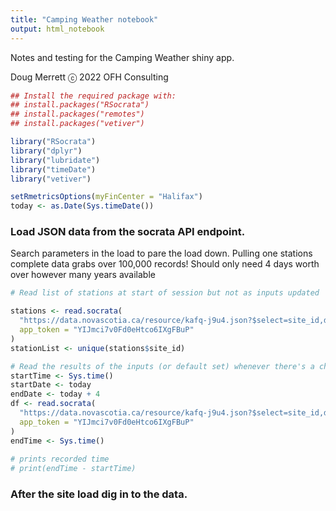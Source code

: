 ```yaml
---
title: "Camping Weather notebook"
output: html_notebook
---
```


Notes and testing for the Camping Weather shiny app.

Doug Merrett ⓒ 2022 OFH Consulting

```r
## Install the required package with:
## install.packages("RSocrata")
## install.packages("remotes")
## install.packages("vetiver")

library("RSocrata")
library("dplyr")
library("lubridate")
library("timeDate")
library("vetiver")

setRmetricsOptions(myFinCenter = "Halifax")
today <- as.Date(Sys.timeDate())
```
### Load JSON data from the socrata API endpoint.
Search parameters in the load to pare the load down.  Pulling one stations complete data grabs over 100,000 records!
Should only need 4 days worth over however many years available
```r
# Read list of stations at start of session but not as inputs updated

stations <- read.socrata(
  "https://data.novascotia.ca/resource/kafq-j9u4.json?$select=site_id,date_extract_m(datetimeutc) as month,date_extract_d(datetimeutc) as theday&$where=month = 7 AND theday = 15",
  app_token = "YIJmci7v0Fd0eHtco6IXgFBuP"
)
stationList <- unique(stations$site_id)

# Read the results of the inputs (or default set) whenever there's a change
startTime <- Sys.time()
startDate <- today
endDate <- today + 4
df <- read.socrata(
  "https://data.novascotia.ca/resource/kafq-j9u4.json?$select=site_id,datetimeutc,air_temperature,date_extract_m(datetimeutc) as month,date_extract_d(datetimeutc) as theday&$where=month = 10 AND (theday between 15 and 19) AND site_id='RNSAM'",
  app_token = "YIJmci7v0Fd0eHtco6IXgFBuP"
)
endTime <- Sys.time()
  
# prints recorded time
# print(endTime - startTime)
```
### After the site load dig in to the data.

```r


```
